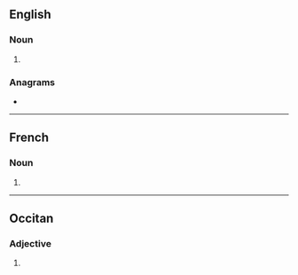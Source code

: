 {{also|públics}}
==English==

===Noun===
{{head|en|noun form}}

# {{plural of|en|public}}

===Anagrams===
* {{anagrams|en|a=bcilpsu|subclip}}

----

==French==

===Noun===
{{head|fr|noun form|g=m}}

# {{plural of|fr|public}}

----

==Occitan==

===Adjective===
{{head|oc|adjective form}}

# {{masculine plural of|oc|public}}